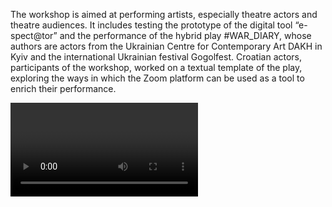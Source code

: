 The workshop is aimed at performing artists, especially theatre actors and theatre audiences. It includes testing the prototype of the digital tool “e-spect\@tor” and the performance of the hybrid play #WAR\_DIARY, whose authors are actors from the Ukrainian Centre for Contemporary Art DAKH in Kyiv and the international Ukrainian festival Gogolfest. Croatian actors, participants of the workshop, worked on a textual template of the play, exploring the ways in which the Zoom platform can be used as a tool to enrich their performance.

<Video provider="youtube" id="wGm6QHeDjeA" />

<Speakers>
  <Speaker speaker="chantraine-braillon-cécile" />

  <Speaker speaker="srnec-hamer-iva" />

  <Speaker speaker="palatnyi-andrii" />

  <Speaker speaker="žugić-borić-anamarija" />
</Speakers>
